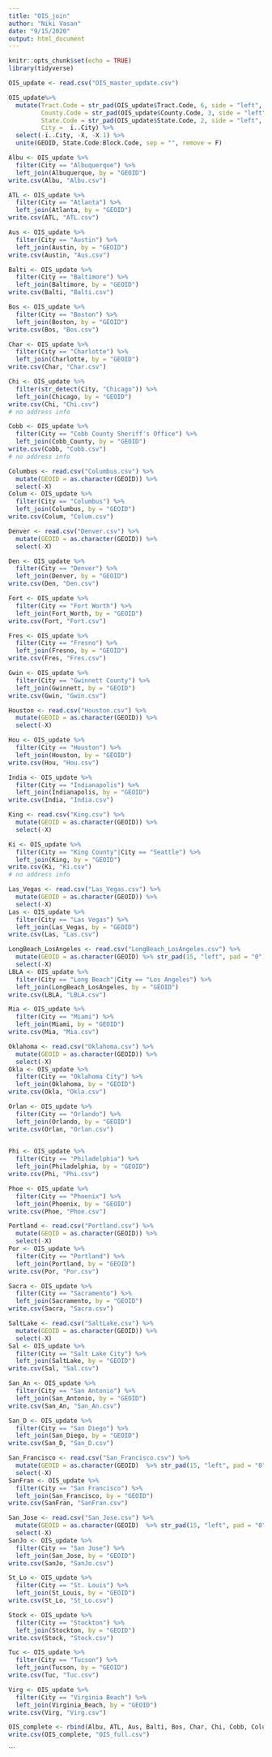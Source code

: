 ```yaml
---
title: "OIS_join"
author: "Niki Vasan"
date: "9/15/2020"
output: html_document
---
```


```r
knitr::opts_chunk$set(echo = TRUE)
library(tidyverse)
```

```r
OIS_update <- read.csv("OIS_master_update.csv") 

OIS_update%>%
  mutate(Tract.Code = str_pad(OIS_update$Tract.Code, 6, side = "left", pad = "0"),
         County.Code = str_pad(OIS_update$County.Code, 3, side = "left", pad = "0"), 
         State.Code = str_pad(OIS_update$State.Code, 2, side = "left", pad = "0"), 
         City =  ï..City) %>% 
  select(-ï..City, -X, -X.1) %>%
  unite(GEOID, State.Code:Block.Code, sep = "", remove = F)
```

```r
Albu <- OIS_update %>% 
  filter(City == "Albuquerque") %>%
  left_join(Albuquerque, by = "GEOID")
write.csv(Albu, "Albu.csv")
```
```r
ATL <- OIS_update %>% 
  filter(City == "Atlanta") %>%
  left_join(Atlanta, by = "GEOID")
write.csv(ATL, "ATL.csv")
```

```r
Aus <- OIS_update %>% 
  filter(City == "Austin") %>%
  left_join(Austin, by = "GEOID")
write.csv(Austin, "Aus.csv")
```

```r
Balti <- OIS_update %>% 
  filter(City == "Baltimore") %>%
  left_join(Baltimore, by = "GEOID")
write.csv(Balti, "Balti.csv")
```

```r
Bos <- OIS_update %>% 
  filter(City == "Boston") %>%
  left_join(Boston, by = "GEOID")
write.csv(Bos, "Bos.csv") 
```

```r
Char <- OIS_update %>% 
  filter(City == "Charlotte") %>%
  left_join(Charlotte, by = "GEOID")
write.csv(Char, "Char.csv")
```

```r
Chi <- OIS_update %>% 
  filter(str_detect(City, "Chicago")) %>%
  left_join(Chicago, by = "GEOID")
write.csv(Chi, "Chi.csv")
# no address info
```

```r
Cobb <- OIS_update %>% 
  filter(City == "Cobb County Sheriff's Office") %>%
  left_join(Cobb_County, by = "GEOID")
write.csv(Cobb, "Cobb.csv")
# no address info
```

```r
Columbus <- read.csv("Columbus.csv") %>%
  mutate(GEOID = as.character(GEOID)) %>%
  select(-X)
Colum <- OIS_update %>% 
  filter(City == "Columbus") %>%
  left_join(Columbus, by = "GEOID")
write.csv(Colum, "Colum.csv")

```

```r
Denver <- read.csv("Denver.csv") %>%
  mutate(GEOID = as.character(GEOID)) %>%
  select(-X)

Den <- OIS_update %>% 
  filter(City == "Denver") %>%
  left_join(Denver, by = "GEOID")
write.csv(Den, "Den.csv")
```

```r
Fort <- OIS_update %>% 
  filter(City == "Fort Worth") %>%
  left_join(Fort_Worth, by = "GEOID")
write.csv(Fort, "Fort.csv")

```

```r
Fres <- OIS_update %>% 
  filter(City == "Fresno") %>%
  left_join(Fresno, by = "GEOID")
write.csv(Fres, "Fres.csv")
```
```r
Gwin <- OIS_update %>% 
  filter(City == "Gwinnett County") %>%
  left_join(Gwinnett, by = "GEOID")
write.csv(Gwin, "Gwin.csv")
```

```r
Houston <- read.csv("Houston.csv") %>%
  mutate(GEOID = as.character(GEOID)) %>%
  select(-X)

Hou <- OIS_update %>% 
  filter(City == "Houston") %>%
  left_join(Houston, by = "GEOID")
write.csv(Hou, "Hou.csv")

```

```r
India <- OIS_update %>% 
  filter(City == "Indianapolis") %>%
  left_join(Indianapolis, by = "GEOID")
write.csv(India, "India.csv")
```

```r
King <- read.csv("King.csv") %>%
  mutate(GEOID = as.character(GEOID)) %>%
  select(-X)

Ki <- OIS_update %>% 
  filter(City == "King County"|City == "Seattle") %>%
  left_join(King, by = "GEOID")
write.csv(Ki, "Ki.csv")
# no address info 
```

```r
Las_Vegas <- read.csv("Las_Vegas.csv") %>%
  mutate(GEOID = as.character(GEOID)) %>%
  select(-X)
Las <- OIS_update %>% 
  filter(City == "Las Vegas") %>%
  left_join(Las_Vegas, by = "GEOID")
write.csv(Las, "Las.csv")
```

```r
LongBeach_LosAngeles <- read.csv("LongBeach_LosAngeles.csv") %>%
  mutate(GEOID = as.character(GEOID) %>% str_pad(15, "left", pad = "0")) %>%
  select(-X)
LBLA <- OIS_update %>% 
  filter(City == "Long Beach"|City == "Los Angeles") %>%
  left_join(LongBeach_LosAngeles, by = "GEOID")
write.csv(LBLA, "LBLA.csv")

```

```r
Mia <- OIS_update %>% 
  filter(City == "Miami") %>%
  left_join(Miami, by = "GEOID")
write.csv(Mia, "Mia.csv")
```

```r
Oklahoma <- read.csv("Oklahoma.csv") %>%
  mutate(GEOID = as.character(GEOID)) %>%
  select(-X)
Okla <- OIS_update %>% 
  filter(City == "Oklahoma City") %>%
  left_join(Oklahoma, by = "GEOID")
write.csv(Okla, "Okla.csv")
```

```r
Orlan <- OIS_update %>% 
  filter(City == "Orlando") %>%
  left_join(Orlando, by = "GEOID")
write.csv(Orlan, "Orlan.csv")
 
```

```r
Phi <- OIS_update %>% 
  filter(City == "Philadelphia") %>%
  left_join(Philadelphia, by = "GEOID")
write.csv(Phi, "Phi.csv")
```

```r
Phoe <- OIS_update %>% 
  filter(City == "Phoenix") %>%
  left_join(Phoenix, by = "GEOID")
write.csv(Phoe, "Phoe.csv")
```

```r
Portland <- read.csv("Portland.csv") %>%
  mutate(GEOID = as.character(GEOID)) %>%
  select(-X)
Por <- OIS_update %>% 
  filter(City == "Portland") %>%
  left_join(Portland, by = "GEOID")
write.csv(Por, "Por.csv")
```

```r

Sacra <- OIS_update %>% 
  filter(City == "Sacramento") %>%
  left_join(Sacramento, by = "GEOID")
write.csv(Sacra, "Sacra.csv")

```

```r
SaltLake <- read.csv("SaltLake.csv") %>%
  mutate(GEOID = as.character(GEOID)) %>%
  select(-X)
Sal <- OIS_update %>% 
  filter(City == "Salt Lake City") %>%
  left_join(SaltLake, by = "GEOID")
write.csv(Sal, "Sal.csv")

```


```r
San_An <- OIS_update %>% 
  filter(City == "San Antonio") %>%
  left_join(San_Antonio, by = "GEOID")
write.csv(San_An, "San_An.csv")
```

```r
San_D <- OIS_update %>% 
  filter(City == "San Diego") %>%
  left_join(San_Diego, by = "GEOID")
write.csv(San_D, "San_D.csv")
```



```r
San_Francisco <- read.csv("San_Francisco.csv") %>%
  mutate(GEOID = as.character(GEOID)  %>% str_pad(15, "left", pad = "0")) %>%
  select(-X)
SanFran <- OIS_update %>% 
  filter(City == "San Francisco") %>%
  left_join(San_Francisco, by = "GEOID")
write.csv(SanFran, "SanFran.csv")

```

```r
San_Jose <- read.csv("San_Jose.csv") %>%
  mutate(GEOID = as.character(GEOID)  %>% str_pad(15, "left", pad = "0")) %>%
  select(-X)
SanJo <- OIS_update %>% 
  filter(City == "San Jose") %>%
  left_join(San_Jose, by = "GEOID")
write.csv(SanJo, "SanJo.csv")
```


```r
St_Lo <- OIS_update %>% 
  filter(City == "St. Louis") %>%
  left_join(St_Louis, by = "GEOID")
write.csv(St_Lo, "St_Lo.csv")
```


```r
Stock <- OIS_update %>% 
  filter(City == "Stockton") %>%
  left_join(Stockton, by = "GEOID")
write.csv(Stock, "Stock.csv")
```



```r
Tuc <- OIS_update %>% 
  filter(City == "Tucson") %>%
  left_join(Tucson, by = "GEOID")
write.csv(Tuc, "Tuc.csv")
```

 

```r
Virg <- OIS_update %>% 
  filter(City == "Virginia Beach") %>%
  left_join(Virginia_Beach, by = "GEOID")
write.csv(Virg, "Virg.csv")
```


```r
OIS_complete <- rbind(Albu, ATL, Aus, Balti, Bos, Char, Chi, Cobb, Colum, Den, Fort, Fres, Gwin, Hou, India, Ki, Las, LBLA, Mia, Okla, Orlan, Phi, Phoe, Por, Sacra, Sal, San_An, San_D, SanFran, SanJo, St_Lo, Virg, Tuc)
write.csv(OIS_complete, "OIS_full.csv")
```


```


